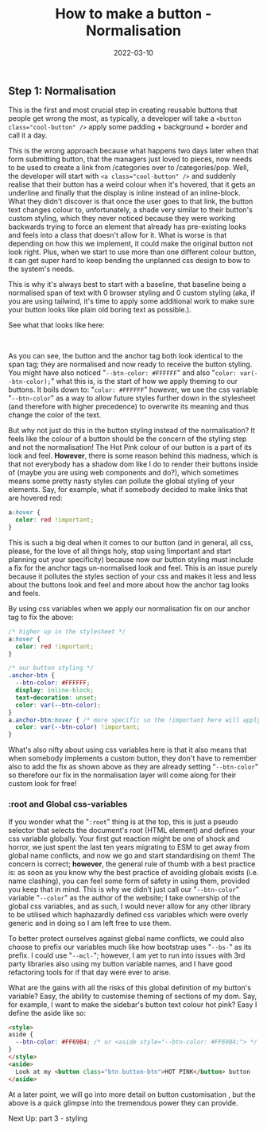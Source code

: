 ﻿---
title: How to make a button - Normalisation
date: 2022-03-10
excerpt: The first step towards a truly awesome button is normalisation! Today we make all our elements look the same.
image: ./button.svg
socialImage: ./button.png
tags: ["css", "design", "html", "--css-variables"]
---


## Step 1: Normalisation

This is the first and most crucial step in creating reusable buttons that people get wrong the most, as typically,
a developer will take a `<button class="cool-button" />` apply some padding + background + border and call it a day.

This is the wrong approach because what happens two days later when that form submitting button, that the managers just
loved to pieces, now needs to be used to create a link from /categories over to /categories/pop. Well, the developer will
start with `<a class="cool-button" />` and suddenly realise that their button has a weird colour when it's hovered,
that it gets an underline and finally that the display is inline instead of an inline-block.
What they didn't discover is that once the user goes to that link, the button text changes colour to, unfortunately,
a shade very similar to their button's custom styling, which they never noticed because they were working backwards
trying to force an element that already has pre-existing looks and feels into a class that doesn't allow for it.
What is worse is that depending on how this we implement, it could make the original button not look right.
Plus, when we start to use more than one different colour button, it can get super hard to keep bending the
unplanned css design to bow to the system's needs.


This is why it's always best to start with a baseline, that baseline being a normalised span of text with 0 browser
styling and 0 custom styling (aka, if you are using tailwind, it's time to apply some additional work to make sure your
button looks like plain old boring text as possible.).

See what that looks like here:

<StepOneDemo />
<br />

As you can see, the button and the anchor tag both look identical to the span tag; they are normalised and now ready to
receive the button styling. You might have also noticed "`--btn-color: #FFFFFF`" and also "`color: var(--btn-color);`"
what this is, is the start of how we apply theming to our buttons. It boils down to: "`color: #FFFFFF`" however, we use
the css variable "`--btn-color`" as a way to allow future styles further down in the stylesheet
(and therefore with higher precedence) to overwrite its meaning
and thus change the color of the text.

But why not just do this in the button styling instead of the normalisation? It feels like the colour of a button should
be the concern of the styling step and not the normalisation! The Hot Pink colour of our button is a part of its look and feel.
**However**, there is some reason behind this madness, which is that not everybody has a shadow dom like I do to render
their buttons inside of (maybe you are using web components and do?), which sometimes means some pretty nasty styles can
pollute the global styling of your elements. Say, for example, what if somebody decided to make links that are hovered red:

```css
a:hover {
  color: red !important;
}
```


This is such a big deal when it comes to our button (and in general, all css, please, for the love of all things holy,
stop using !important and start planning out your specificity) because now our button styling must include a fix for the
anchor tags un-normalised look and feel. This is an issue purely because it pollutes the styles section of your css and
makes it less and less about the buttons look and feel and more about how the anchor tag looks and feels.

By using css variables when we apply our normalisation fix on our anchor tag to fix the above:

```css
/* higher up in the stylesheet */
a:hover {
  color: red !important;
}

/* our button styling */
.anchor-btn {
  --btn-color: #FFFFFF;
  display: inline-block;
  text-decoration: unset;
  color: var(--btn-color);
}
a.anchor-btn:hover { /* more specific so the !important here will apply */
  color: var(--btn-color) !important;
}
```

What's also nifty about using css variables here is that it also means that when somebody implements a custom button,
they don't have to remember also to add the fix as shown above as they are already setting "`--btn-color`" so therefore
our fix in the normalisation layer will come along for their custom look for free!

### :root and Global css-variables

If you wonder what the "`:root`" thing is at the top, this is just a pseudo selector that selects the document's root
(HTML element) and defines your css variable globally. Your first gut reaction might be one of shock and horror, we just
spent the last ten years migrating to ESM to get away from global name conflicts, and now we go and start standardising
on them! The concern is correct; **however**, the general rule of thumb with a best practice is: as soon as you know why
the best practice of avoiding globals exists (i.e. name clashing), you can feel some form of safety in using them,
provided you keep that in mind. This is why we didn't just call our "`--btn-color`" variable "`--color`" as the author
of the website; I take ownership of the global css variables, and as such, I would never allow for any other library to
be utilised which haphazardly defined css variables which were overly generic and in doing so I am left free to use them.

To better protect ourselves against global name conflicts, we could also choose to prefix our variables much like how
bootstrap uses "`--bs-`" as its prefix. I could use "`--mcl-`"; however, I am yet to run into issues with 3rd party
libraries also using my button variable names, and I have good refactoring tools for if that day were ever to arise.

What are the gains with all the risks of this global definition of my button's variable? Easy, the ability to customise
theming of sections of my dom. Say, for example, I want to make the sidebar's button text colour hot pink? Easy I define the aside like so:

```html
<style>
aside {
  --btn-color: #FF69B4; /* or <aside style="--btn-color: #FF69B4;"> */
}
</style>
<aside>
  Look at my <button class="btn button-btn">HOT PINK</button> button
</aside>
```

At a later point, we will go into more detail on <Link to="/blog/2022/03/how-to-make-a-button-customisation/">button customisation</Link>
, but the above is a quick glimpse into the tremendous power they can provide.

Next Up: <Link to="/blog/2022/03/how-to-make-a-button-styling/">part 3 - styling</Link>

<ButtonSeriesNavigation />